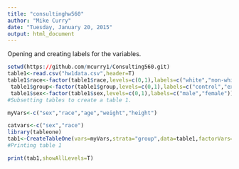 ```yaml
---
title: "consultinghw560"
author: "Mike Curry"
date: "Tuesday, January 20, 2015"
output: html_document
---
```


Opening and creating labels for the variables.

```r
setwd(https://github.com/mcurry1/Consulting560.git)
table1<-read.csv("hw1data.csv",header=T)
table1$race<-factor(table1$race,levels=c(0,1),labels=c("white","non-white"))
 table1$group<-factor(table1$group,levels=c(0,1),labels=c("control","experimental"))
 table1$sex<-factor(table1$sex,levels=c(0,1),labels=c("male","female"))
#Subsetting tables to create a table 1.

myVars<-c("sex","race","age","weight","height")

catvars<-c("sex","race") 
library(tableone)
tab1<-CreateTableOne(vars=myVars,strata="group",data=table1,factorVars=catvars)
#Printing table 1

print(tab1,showAllLevels=T)

```

